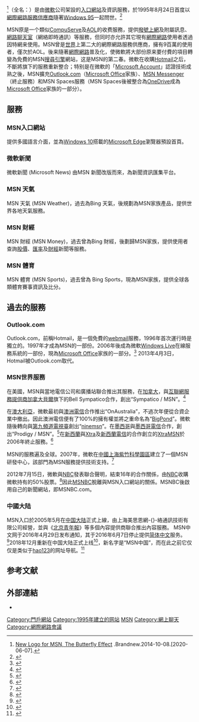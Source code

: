 {{NoteTA|G1=IT|G2=Windows}}
{{Otheruses|subject=網際網路服務供應商及搜尋引擎網站|other=曾經名為MSN Messenger的即时通訊軟體|Windows Live Messenger}}
{{Infobox website
| name = The Microsoft Network
| logo = 2015 MSN logo.svg
| logo_size = 150px
| url = {{URL|www.msn.com}}
| commercial =是
| type = [[入口網站|入口網站]]
| registration = 選擇性
| owner = [[微軟|微軟]]
| launch_date = {{start date and age|1995|8|24}}
| alexa = 12 <ref name="alexaref">{{cite web | url=http://www.alexa.com/siteinfo/MSN.com | title=msn.com - Site Info from Alexa | accessdate=2009-12-27 | archive-date=2016-04-02 | archive-url=https://web.archive.org/web/20160402030645/http://www.alexa.com/siteinfo/msn.com | dead-url=no }}</ref>
}}

{{lang|en|'''MSN'''}}<ref>[https://www.underconsideration.com/brandnew/archives/new_logo_for_msn.php New Logo for MSN, The Butterfly Effect] {{Wayback|url=https://www.underconsideration.com/brandnew/archives/new_logo_for_msn.php |date=20210108030857 }}.Brandnew.2014-10-08.[2020-06-07].</ref>（全名：{{lang|en|The '''M'''icro'''s'''oft '''N'''etwork}}）是由[[微軟|微軟]]公司架設的[[入口網站|入口網站]]及資訊服務，於1995年8月24日首度以[[網際網路服務供應商|網際網路服務供應商]]隨著[[Windows_95|Windows 95]]一起問世。<ref name="about-timeline">{{cite web |url=http://webtrends.about.com/od/profi3/p/Microsoft-bio.htm |title=About.com - Microsoft timeline and profile |publisher=Webtrends.about.com |date= |accessdate=2012-05-01 |archive-date=2008-06-19 |archive-url=https://web.archive.org/web/20080619222134/http://webtrends.about.com/od/profi3/p/Microsoft-bio.htm |dead-url=no }}</ref>

MSN原是一个類似[[CompuServe|CompuServe]]及[[AOL|AOL]]的收费服務，提供[[撥號上網|撥號上網]]及附屬訊息、[[網路聊天室|網路聊天室]]（網絡即時通訊）等服務，但同时亦允許其它現有[[網際網路|網際網路]]使用者透過因特網来使用。MSN曾是[[世界|世界]]上第二大的網際網路服務供應商，擁有9百萬的使用者，僅次於AOL。後来隨著[[網際網路|網際網路]]普及化，使微軟將大部份原来要付費的項目轉變為免費的MSN[[搜尋引擎|搜尋引擎]]網站，这是MSN的第二春。微軟在收購[[Hotmail|Hotmail]]之后，不斷將旗下的服務重新整合；特别是在微軟的「[[Microsoft_Account|Microsoft Account]]」認證技術成熟之後，MSN擴充[[Outlook.com|Outlook.com]]（[[Microsoft_Office|Microsoft Office]]家族）、[[MSN_Messenger|MSN Messenger]]（終止服務）和MSN Spaces服務（MSN Spaces後被整合為[[OneDrive|OneDrive]]成為[[Microsoft_Office|Microsoft Office]]家族的一部分）。

==服務==
===MSN入口網站===
提供多國語言介面，並為[[Windows_10|Windows 10]]搭載的[[Microsoft_Edge|Microsoft Edge]]瀏覽器預設首頁。

===微軟新聞===
{{Infobox software
| name = Microsoft News
| logo = 
| screenshot = 
| caption = 
| developer =  [[微軟|微軟]]
| language = 
| language count = 
| language footnote = 
| genre = [[新聞|新聞]]聚合
| website ={{URL|https://www.msn.com/news}}<br />{{URL|https://www.microsoft.com/store/productId/9WZDNCRFHVFW}}
| logo_size = 
| released = {{Start date and age|2012|10|26}}
}}
微軟新聞 (Microsoft News) 由MSN 新聞改版而來，為新聞資訊匯集平台。

===MSN 天氣===
{{Infobox software
| name               = MSN 天氣
| logo               = [[File:MSN_Weather_icon.png|100px]]
| genre              = 
| developer          = [[微軟|微軟]]
| screenshot         = 
| caption            = 
| released           = {{Start date and age|2012|10|26}}
| website            = {{URL|https://www.msn.com/weather}}<br />{{URL|https://www.microsoft.com/store/productId/9WZDNCRFJ3Q2}}
}}
MSN 天氣 (MSN Weather)，過去為Bing 天氣，後規劃為MSN家族產品，提供世界各地天氣服務。

===MSN 財經===
{{Infobox Software
| name               = MSN 財經
| logo               = [[File:MSN_Money_icon.png|100px]]
| genre              = 
| screenshot         = 
| developer          = [[微軟|微軟]]
| caption            = 
| released           = {{Start date and age|2012|10|26}}
| website            ={{URL|https://www.msn.com/money}}<br />{{URL|https://www.microsoft.com/store/productId/9WZDNCRFHV4V}}
}}
MSN 財經 (MSN Money)，過去曾為Bing 財經，後劃歸MSN家族，提供使用者查詢[[股價|股價]]、[[匯率|匯率]]及[[財經|財經]]新聞等服務。

===MSN 體育===
{{Infobox software
| name               = MSN 體育
| logo               = 
| genre              = 
| developer          = [[微軟|微軟]]
| screenshot         = 
| caption            = 
| released           = {{Start date and age|2012|10|26}}
| website            ={{URL|https://www.msn.com/sports}}<br />{{URL|https://www.microsoft.com/store/productId/9WZDNCRFHVH4}}
}}
MSN 體育 (MSN Sports)，過去曾為 Bing Sports，現為MSN家族，提供全球各類體育賽事資訊及比分。

==過去的服務==
=== Outlook.com ===
{{main|Outlook.com}}
Outlook.com，前稱Hotmail，是一個免費的[[webmail|webmail]]服務，1996年首次運行時是獨立的。1997年才成為MSN的一部份。2006年後成為微軟[[Windows_Live|Windows Live]]在線服務系統的一部份，現為[[Microsoft_Office|Microsoft Office]]家族的一部分。<ref name=users>{{cite web| author=Hotmail staff| url=http://mailcall.spaces.live.com/blog/cns!CC9301187A51FE33!29123.entry| publisher=[[Microsoft|Microsoft]]| title=We Heard You Loud and Clear| accessdate=2008-08-20| archive-date=2010-11-03| archive-url=https://web.archive.org/web/20101103073324/http://mailcall.spaces.live.com/blog/cns!CC9301187A51FE33!29123.entry| dead-url=no}}</ref> 2013年4月3日，Hotmail被Outlook.com取代。

===MSN世界服務===
在美國，MSN與當地電信公司和廣播站聯合推出其服務，在[[加拿大|加拿大]]，與[[互聯網服務提供商|互聯網服務提供商]][[加拿大貝爾|加拿大貝爾]]旗下的Bell Sympatico合作，創出“Sympatico / MSN”。<ref>{{cite web |url=http://sympatico.msn.ca |title=sympatico.msn.ca |publisher=sympatico.msn.ca |date=1970-01-01 |accessdate=2012-05-01 |archive-date=2007-09-30 |archive-url=https://web.archive.org/web/20070930175538/http://sympatico.msn.ca/ |dead-url=no }}</ref>

在[[澳大利亞|澳大利亞]]，微軟最初與[[澳洲電信|澳洲電信]]合作推出“OnAustralia”，不過次年便從合資企業中撤出。因此澳洲電信便有了100%的擁有權並將之重命名為“[[BigPond|BigPond]]”。微軟隨後轉向與[[第九頻道電視臺|第九頻道電視臺]]創出“[[ninemsn|ninemsn]]”。在[[墨西哥|墨西哥]]與[[墨西哥電信|墨西哥電信]]合作，創出“Prodigy / MSN”。<ref>{{cite web |url=http://prodigy.msn.com/ |title=prodigy.msn.com |publisher=prodigy.msn.com |date=1999-12-31 |accessdate=2012-05-01 |archive-url=https://web.archive.org/web/20080312133025/http://prodigy.msn.com/ |archive-date=2008-03-12 |dead-url=yes }}</ref>在[[新西蘭|新西蘭]]與[[Xtra_(ISP)|Xtra]]及[[新西蘭電信|新西蘭電信]]的合作創立的[[XtraMSN|XtraMSN]]於2006年終止服務。<ref>{{cite web |url=http://www.msn.com/worldwide.aspx |title=MSN Worldwide |publisher=Msn.com |date=1999-12-31 |accessdate=2012-05-01 |deadurl=yes |archiveurl=https://web.archive.org/web/20071127061555/http://www.msn.com/worldwide.aspx |archivedate=2007-11-27 }}</ref>

MSN的服務遍及全球。2007年，微軟在[[中國|中國]][[上海|上海]][[紫竹科學園區|紫竹科學園區]]建立了一個MSN研發中心，該部門為MSN服務提供技術支持。<ref>{{cite web |url=http://www.gadget4boys.com/index.php?page=articles&catid=3&id=21 |title=Microsoft's Research and Development Center in China |publisher=Gadget4boys.com |date= |accessdate=2012-05-01 |deadurl=yes |archiveurl=https://web.archive.org/web/20090125191207/http://www.gadget4boys.com/index.php?page=articles&catid=3&id=21 |archivedate=2009-01-25 }}</ref>

2012年7月15日，微軟與[[NBC|NBC]]發表聯合聲明，結束16年的合作關係，由[[NBC|NBC]]收購微軟持有的50%股票。<ref>{{cite news|url=http://mag.udn.com/mag/digital/storypage.jsp?f_MAIN_ID=319&f_SUB_ID=2941&f_ART_ID=402440|title=微軟正式與NBC分道揚鑣|publisher=聯合晚報|date=2012-07-16}}</ref>因此[[MSNBC|MSNBC]]脫離與MSN入口網站的關係。MSNBC後啟用自己的新聞網站，即MSNBC.com。

=== 中國大陆 ===
{{main|{{le|MSN中国|MSN China}}}}
MSN入口於2005年5月在[[中国大陆|中国大陆]]正式上線，由上海美思恩網-{}-絡通訊技術有限公司經營，並與《[[北京青年報|北京青年報]]》等多個內容提供商聯合推出內容服務。
MSN中文网于2016年4月29日发布通知，其于2016年6月7日停止提供[[简体中文|简体中文]]服务。<ref>{{cite web |url=http://roll.msn.com.cn/roll/20160429/2047468670.shtml |title=MSN中文网停止服务通知 |publisher=MSN中文网 |accessdate=2016-04-29 |deadurl=yes |archiveurl=https://web.archive.org/web/20160429201916/http://roll.msn.com.cn/roll/20160429/2047468670.shtml |archivedate=2016-04-29 }}</ref>2018年12月重新在中国大陆正式上线<ref>{{cite news |title=欢迎回来！微软MSN中文网重新上线 |url=https://www.ithome.com/0/401/681.htm |accessdate=2020-11-02 |work=IT之家 |date=2018-12-21 |archive-date=2022-02-18 |archive-url=https://web.archive.org/web/20220218083815/https://www.ithome.com/0/401/681.htm }}</ref>，新名字是“MSN中国”，而在此之前它仅仅是类似于[[hao123|hao123]]的网址导航。<ref>{{Cite web|title=msn 导航|url=https://archive.is/cyIu5|date=2017-04-22|work=archive.today|access-date=2020-10-05|archive-date=2017-04-22|archive-url=https://archive.today/20170422103808/http://www.msn.com/zh-cn}}</ref>

== 参考文献 ==
{{reflist|2}}

== 外部連結 ==
{{Sisterlinks}}
* {{official|http://www.msn.com}}

{{MSN services}}
{{microsoft}}
{{Microsoft Windows components}}
{{台灣搜尋引擎}}

[[Category:門戶網站|Category:門戶網站]]
[[Category:1995年建立的网站|Category:1995年建立的网站]]
[[Category:MSN|]]
[[Category:網上聊天|Category:網上聊天]]
[[Category:網際網路會議|Category:網際網路會議]]